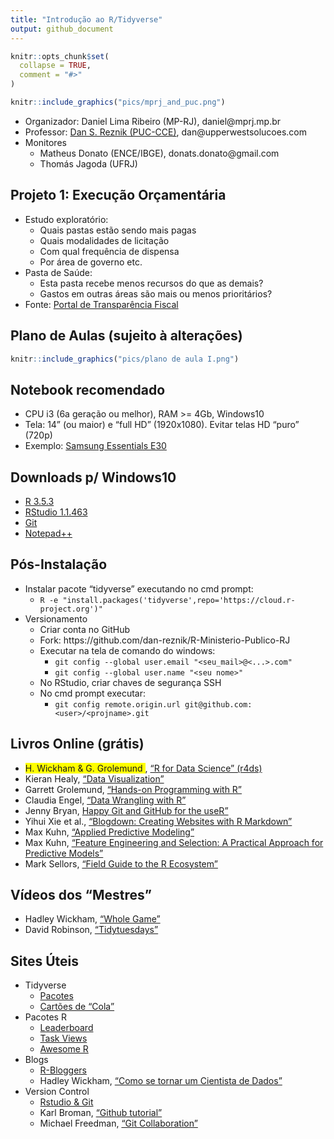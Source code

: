 ```yaml
---
title: "Introdução ao R/Tidyverse"
output: github_document
---
```


<!-- README.md is generated from README.Rmd. Please edit that file -->

```r
knitr::opts_chunk$set(
  collapse = TRUE,
  comment = "#>"
)
```

```r
knitr::include_graphics("pics/mprj_and_puc.png")
```

* Organizador: Daniel Lima Ribeiro (MP-RJ), daniel@mprj.mp.br
* Professor: [Dan S. Reznik (PUC-CCE)](https://www.linkedin.com/in/dan-s-reznik-phd-bb49133/), dan@upperwestsolucoes.com
* Monitores
    + Matheus Donato (ENCE/IBGE), donats.donato@gmail.com
    + Thomás Jagoda (UFRJ)
    
## Projeto 1: Execução Orçamentária

* Estudo exploratório:
    + Quais pastas estão sendo mais pagas
    + Quais modalidades de licitação
    + Com qual frequência de dispensa
    + Por área de governo etc.
* Pasta de Saúde:
    + Esta pasta recebe menos recursos do que as demais?
    + Gastos em outras áreas são mais ou menos prioritários?
* Fonte: [Portal de Transparência Fiscal](http://www.transparencia.rj.gov.br/transparencia/faces/OrcamentoTematico/despesa)

## Plano de Aulas (sujeito à alterações)

```r
knitr::include_graphics("pics/plano de aula I.png")
```

## Notebook recomendado

* CPU i3 (6a geração ou melhor), RAM >=  4Gb, Windows10  
* Tela: 14” (ou maior) e "full HD" (1920x1080). Evitar telas HD “puro” (720p)
* Exemplo: [Samsung Essentials E30](https://www.americanas.com.br/produto/133794107)

## Downloads p/ Windows10

* [R 3.5.3](https://cran.r-project.org/bin/windows/base/)
* [RStudio 1.1.463](https://download1.rstudio.org/RStudio-1.1.463.exe)
* [Git](https://git-scm.com/download/win)
* [Notepad++](https://notepad-plus-plus.org/download/v7.6.4.html)

## Pós-Instalação

* Instalar pacote “tidyverse” executando no cmd prompt:
    + `R -e "install.packages('tidyverse',repo='https://cloud.r-project.org')"`
* Versionamento
    + Criar conta no GitHub
    + Fork: https://github.com/dan-reznik/R-Ministerio-Publico-RJ
    + Executar na tela de comando do windows:
        + `git config --global user.email "<seu_mail>@<...>.com"`
        + `git config --global user.name "<seu nome>"`
    + No RStudio, criar chaves de segurança SSH
    + No cmd prompt executar:
        + `git config remote.origin.url git@github.com:<user>/<projname>.git`

## Livros Online (grátis)

* <span style="background-color: #FFFF00">H. Wickham & G. Grolemund </span>, ["R for Data Science" (r4ds)](https://r4ds.had.co.nz/)
* Kieran Healy, ["Data Visualization"](https://socviz.co/)
* Garrett Grolemund, ["Hands-on Programming with R"](https://rstudio-education.github.io/hopr/)
* Claudia Engel, ["Data Wrangling with R"](https://cengel.github.io/R-data-wrangling/)
* Jenny Bryan, [Happy Git and GitHub for the useR"](https://happygitwithr.com/)
* Yihui Xie et al., ["Blogdown: Creating Websites with R Markdown"](https://bookdown.org/yihui/blogdown/)
* Max Kuhn, ["Applied Predictive Modeling"](http://appliedpredictivemodeling.com/)
* Max Kuhn, ["Feature Engineering and Selection: A Practical Approach for Predictive Models"](https://bookdown.org/max/FES/)
* Mark Sellors, ["Field Guide to the R Ecosystem"](https://fg2re.sellorm.com/)

## Vídeos dos “Mestres”

* Hadley Wickham, ["Whole Game"](https://www.youtube.com/watch?v=go5Au01Jrvs)
* David Robinson, ["Tidytuesdays"](https://www.youtube.com/user/safe4democracy/videos) 

## Sites Úteis

* Tidyverse
    + [Pacotes](https://www.tidyverse.org/packages/)
    + [Cartões de “Cola”](https://www.rstudio.com/resources/cheatsheets/)
* Pacotes R
    + [Leaderboard](https://www.rdocumentation.org/trends)
    + [Task Views](https://cran.r-project.org/web/views/)
    + [Awesome R](https://awesome-r.com/)
* Blogs
    + [R-Bloggers](https://www.r-bloggers.com/)
    + Hadley Wickham, ["Como se tornar um Cientista de Dados"](https://gist.github.com/hadley/820f09ded347c62c2864)
* Version Control
    + [Rstudio & Git](https://support.rstudio.com/hc/en-us/articles/200532077-Version-Control-with-Git-and-SVN)
    + Karl Broman, ["Github tutorial"](http://kbroman.org/github_tutorial/)
    + Michael Freedman, ["Git Collaboration"](http://slides.com/michaelfreeman/git-collaboration)    
